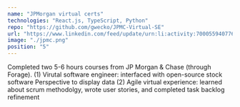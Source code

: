 ```yaml
---
name: "JPMorgan virtual certs"
technologies: "React.js, TypeScript, Python"
repo: "https://github.com/gwecko/JPMC-Virtual-SE"
url: "https://www.linkedin.com/feed/update/urn:li:activity:7000559407763775488/"
image: "./jpmc.png"
position: "5"
---
```


Completed two 5-6 hours courses from JP Morgan & Chase (through Forage).
(1) Virutal software engineer: interfaced with open-source stock software Perspective to display data
(2) Agile virtual experience: learned about scrum methodolgy, wrote user stories, and completed task backlog refinement